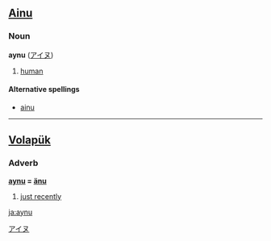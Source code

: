 ==[[Ainu]]==

===Noun===
'''aynu''' ([[アイヌ]])

# [[human]]


====Alternative spellings====
* [[ainu]]

[[Category:Ainu nouns|アイヌ]]

----

==[[Volapük]]==

===Adverb===
'''[[aynu]] = [[änu]]'''

# [[just recently]]

[[ja:aynu]]